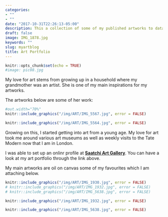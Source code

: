 ```yaml
---
categories:
- ""
- ""
date: "2017-10-31T22:26:13-05:00"
description: This a collection of some of my published artworks to data.
draft: false
image: IMG_1878.jpg
keywords: ""
slug: myartblog
title: Art Portfolio
---
```



```r
knitr::opts_chunk$set(echo = TRUE)
#image: pic08.jpg

```

My love for art stems from growing up in a household where my grandmother was an artist. She is one of my main inspirations for my artworks. 

The artworks below are some of her work:

```r
#out.width="70%"
knitr::include_graphics("/img/ART/IMG_5567.jpg", error = FALSE)

knitr::include_graphics("/img/ART/IMG_5564.jpg", error = FALSE)
```

Growing on this, I started getting into art from a young age. My love for art took me around various art museums as well as weekly visits to the Tate Modern now that I am in London. 

I was able to set up an onlinr profile at [**Saatchi Art Gallery**](https://www.saatchiart.com/account/artworks/1107889). You can have a look at my art portfolio through the link above.

My main artworks are oil on canvas some of my favourites which I am attaching below.


```r
knitr::include_graphics("/img/ART/IMG_1930.jpg", error = FALSE)
# knitr::include_graphics("/img/ART/IMG_1932.jpg", error = FALSE)
# knitr::include_graphics("/img/ART/IMG_5638.jpg", error = FALSE)

```

```r

knitr::include_graphics("/img/ART/IMG_1932.jpg", error = FALSE)

```

```r

knitr::include_graphics("/img/ART/IMG_5638.jpg", error = FALSE)

```